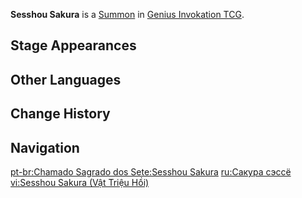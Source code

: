 {{Genius Invokation TCG Infobox
|title       = Sesshou Sakura
|id          = 114081
|image       = Sesshou Sakura Summon.png
|type        = Summon
|createdby   = Yakan Evocation: Sesshou Sakura
|summontype  = Character Card Skill
|usage       = 3
|effect      = '''End Phase:''' Deal 1 {{Color|Electro DMG}}.<br>(Can stack. Max 6 stacks.)<br>'''When you declare the end of your Round:''' If this summon has at least 4 '''Usage(s)''' remaining, deal 1 Electro DMG. (Consumes '''Usage(s)''')
}}
'''Sesshou Sakura''' is a [[Summon]] in [[Genius Invokation TCG]].

==Stage Appearances==
{{Genius Invokation TCG Stage Appearances|createdby=Yae Miko (Character Card)}}

==Other Languages==
{{Other Languages
|en      = Sesshou Sakura
|zhs     = 杀生樱
|zhs_rm  = Shāshēng-yīng
|zht     = 殺生櫻
|zht_rm  = Shāshēng-yīng
|zh_tl   = Life-Destroying Sakura
|ja      = 殺生櫻
|ja_rm   = Sesshou Ou
|ja_tl   = Life-Destroying Sakura
|ko      = 살생앵
|ko_rm   = 
|ko_tl   = 
|es      = Cerezo kitsune
|es_tl   = Kitsune Cherry Tree
|fr      = Sakura dévastateur
|fr_tl   = Devastating Sakura
|ru      = Сакура сэссё
|ru_tl   = Sesshou Sakura
|th      = Sesshou Sakura
|vi      = Sesshou Sakura
|de      = Sesshou-Sakura
|de_tl   = Sesshou Sakura
|id      = Sesshou Sakura
|pt      = Sesshou Sakura
|tr      = Ölümcül Kiraz Çiçeği
|tr_tl   = 
|it      = Sakura Sesshou
|it_tl   = 
}}

==Change History==
{{Change History|3.7}}

==Navigation==
{{Genius Invokation TCG Navbox|Summon}}

[[pt-br:Chamado Sagrado dos Sete:Sesshou Sakura]]
[[ru:Сакура сэссё]]
[[vi:Sesshou Sakura (Vật Triệu Hồi)]]